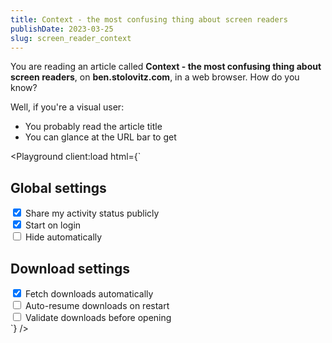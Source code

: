 ```yaml
---
title: Context - the most confusing thing about screen readers
publishDate: 2023-03-25
slug: screen_reader_context
---
```



You are reading an article called **Context - the most confusing thing about screen readers**, on **ben.stolovitz.com**, in a web browser. How do you know?

Well, if you're a visual user:

* You probably read the article title
* You can glance at the URL bar to get

<Playground client:load html={`<h2>Global settings</h2>
<label><input type="checkbox" checked /> Share my activity status publicly </label><br />
<label><input type="checkbox" checked /> Start on login </label><br />
<label><input type="checkbox" /> Hide automatically</label><br />

<h2>Download settings</h2>
<label><input type="checkbox" checked /> Fetch downloads automatically</label><br />
<label><input type="checkbox" /> Auto-resume downloads on restart</label><br />
<label><input type="checkbox" /> Validate downloads before opening</label><br />`} />